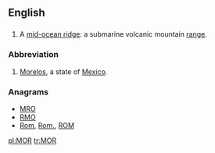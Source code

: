 {{also|Appendix:Variations of "mor"}}
==English==

==={{acronym-old|en}}===
{{en-noun}}

# A [[w:Mid-ocean ridge|mid-ocean ridge]]: a submarine volcanic mountain [[range]].

===Abbreviation===
{{head|en|abbreviation}}
# [[Morelos]], a state of [[Mexico]].

===Anagrams===
* [[MRO#English|MRO]]
* [[RMO#English|RMO]]
* [[Rom#English|Rom]], [[Rom.#English|Rom.]], [[ROM#English|ROM]]

[[pl:MOR]]
[[tr:MOR]]